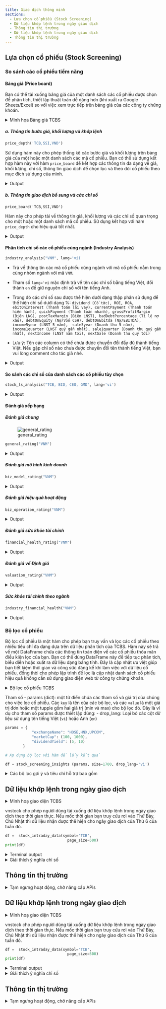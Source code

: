 ```yaml
---
title: Giao dịch thông minh
sections:
  - Lựa chọn cổ phiếu (Stock Screening)
  - Dữ liệu khớp lệnh trong ngày giao dịch
  - Thông tin thị trường
  - Dữ liệu khớp lệnh trong ngày giao dịch
  - Thông tin thị trường
---
```


## Lựa chọn cổ phiếu (Stock Screening)

### So sánh các cổ phiếu tiềm năng

#### Bảng giá (Price board)

Bạn có thể tải xuống bảng giá của một danh sách các cổ phiếu được chọn để phân tích, thiết lập thuật toán dễ dàng hơn (khi xuất ra Google Sheets/Excel) so với việc xem trực tiếp trên bảng giá của các công ty chứng khoán.

<details>
  <summary>Minh họa Bảng giá TCBS</summary>

  ![price_board](https://raw.githubusercontent.com/thinh-vu/vnstock/main/src/tcbs_trading_board_sector.png)

</details>


##### a. Thông tin bước giá, khối lượng và khớp lệnh

```python
price_depth('TCB,SSI,VND')
```
Sử dụng hàm này cho phép thống kê các bước giá và khối lượng trên bảng giá của một hoặc một danh sách các mã cổ phiếu. Bạn có thể sử dụng kết hợp hàm này với hàm `price_board` để kết hợp các thông tin đa dạng về giá, khối lượng, chỉ số, thông tin giao dịch để chọn lọc và theo dõi cổ phiếu theo mục đích sử dụng của mình.

<details>
  <summary>Output</summary>

  >>> price_depth('TCB,SSI,VND')
  Mã CP  Giá tham chiếu  Giá Trần  Giá Sàn  Giá mua 3 KL mua 3  Giá mua 2 KL mua 2  Giá mua 1  ... KL bán 1  Giá bán 2  KL bán 2  Giá bán 3 KL bán 3  Tổng Khối Lượng ĐTNN Mua  ĐTNN Bán  ĐTNN Room
0   TCB           31950     34150    29750      31900       10      31850      130      31800  ...     9240      32000     19940      32049     7750           447200        0         0          0     
1   SSI           28400     30350    26450      28450      100      28400     9850      28350  ...    30640      28550     22730      28600    48410          1610280   142759     17353  803963854     
2   VND           17950     19200    16700      18450    11620      18400    38790      18350  ...    73180      18550     87830      18600   223700          4360710   152966      8355  932083910     

[3 rows x 22 columns]

</details>


##### b. Thông tin giao dịch bổ sung và các chỉ số

```
price_board('TCB,SSI,VND')
```
Hàm này cho phép tải về thông tin giá, khối lượng và các chỉ số quan trọng cho một hoặc một danh sách mã cổ phiếu. Sử dụng kết hợp với hàm `price_depth` cho hiệu quả tốt nhất.

<details>
  <summary>Output</summary>

```
>>> price_board('TCB,SSI,VND')
  Mã CP  Giá Khớp Lệnh  KLBD/TB5D  T.độ GD  KLGD ròng(CM)  ...  vnid1m  vnid3m  vnid1y  vnipe    vnipb
0   TCB        48600.0        0.6     0.49         -23200  ...    -3.7    -2.0    22.4  17.99  2.46159
1   SSI        43300.0        0.5     0.50        -112200  ...    -3.7    -2.0    22.4  17.99  2.46159
2   VND        32600.0        0.7     0.68          37300  ...    -3.7    -2.0    22.4  17.99  2.46159
```
</details>


#### Phân tích chỉ số các cổ phiếu cùng ngành (Industry Analysis)

```python
industry_analysis("VNM", lang='vi)
```
- Trả về thông tin các mã cổ phiếu cùng ngành với mã cổ phiếu nằm trong cùng nhóm ngành với mã `VNM`.
- Tham số `lang='vi` mặc định trả về tên các chỉ số bằng tiếng Việt, đổi thành `en` để giữ nguyên chỉ số với tên tiếng Anh.

- Trong đó các chỉ số sau được thể hiện dưới dạng thập phân sử dụng để thể hiện chỉ số dưới dạng %: 
  ```dividend (Cổ tức), ROE, ROA, ebitOnInterest (Thanh toán lãi vay), currentPayment (Thanh toán hiện hành), quickPayment (Thanh toán nhanh), grossProfitMargin (Biên LNG), postTaxMargin (Biên LNST), badDebtPercentage (Tỉ lệ nợ xấu), debtOnEquity (Nợ/Vốn CSH), debtOnEbitda (Nợ/EBITDA), income5year (LNST 5 năm),  sale5year (Doanh thu 5 năm), income1quarter (LNST quý gần nhất), sale1quarter (Doanh thu quý gần nhất), nextIncome (LNST năm tới), nextSale (Doanh thu quý tới)```
- Lưu ý: Tên các column có thể chưa được chuyển đổi đầy đủ thành tiếng Việt. Nếu gặp chỉ số nào chưa được chuyển đổi tên thành tiếng Việt, bạn vui lòng comment cho tác giả nhé.

<details>
  <summary>Output</summary>

```
>>> industry_analysis('VNM', label='vi')
Mã CP                          VNM     MSN    MCH    QNS    KDC     IDP    SBT    MML    PAN    MCM    VSF    VOC    OCH    VSN    CLX    LSS     KTC    HSL    HKB
Vốn hóa (tỷ)                  None  107634  51307  17543  16102   13204  11478  10108   4303   4232   3979   2890   1680   1618   1274    932     383    219     46
Giá                           None   75600  71603  49149  62600  224000  15500  30900  20600  38473   7958  23727   8400  19994  14713  12500   10500   6180    900
Số phiên tăng/giảm liên tiếp  None       3      2      4      0      -3      3      1     -1      1     -2      0      0      0      1      3       0     -1      0
P/E                            NaN    49.2    9.1   12.3 -215.9    16.7   16.6  -18.7   13.2   11.7 -384.1    2.4   15.2   11.9    7.1   23.5    37.3   14.6   -0.8
PEG                            NaN    -0.6   -8.0    0.9    1.9    -1.6   -1.4    0.1   -1.9    5.9    4.0    0.0   -0.1   -1.6    1.1    2.2    -0.8    0.8    0.5
P/B                            NaN     4.1    2.2    2.3    2.5     6.5    1.2    1.9    1.0    1.8    1.7    1.1    1.3    1.2    0.8    0.6     1.0    0.5    0.2
EV/EBITDA                      NaN    20.0    8.2   10.4   36.1    13.1   13.7 -267.0    7.2   11.4   25.9   -8.9    6.3    8.3   10.5    6.5    20.0   12.8   -3.1
Cổ tức                         NaN   0.009    0.0    0.0  0.086   0.033    0.0    0.0    0.0    0.0    0.0    0.0    0.0    0.0    0.0    0.0     0.0    0.0    0.0
ROE                            NaN   0.081  0.277  0.195 -0.011   0.442  0.076 -0.098  0.075  0.159 -0.005  0.591  0.086  0.107  0.118  0.025   0.025  0.036 -0.263
ROA                            NaN   0.016  0.175  0.128 -0.006    0.22  0.025 -0.042  0.021   0.14 -0.001  0.484  0.049  0.067  0.082  0.014   0.007  0.031  -0.15
Thanh toán lãi vay             NaN     0.5    9.1    8.5   -0.2    19.4    0.9   -0.8    1.3    NaN    0.3   -2.0   -3.2   67.7   22.1    2.2     0.9    6.9   -4.4
Thanh toán hiện hành           NaN     0.8    2.7    1.8    1.6     1.5    1.2    1.4    1.3    8.6    1.0    4.2    1.9    2.5    3.1    1.3     0.9    9.7    0.3
Thanh toán nhanh               NaN     0.6    2.5    1.4    1.2     1.3    0.9    1.1    0.9    7.7    0.4    3.4    1.7    1.7    2.9    0.3     0.5    8.6    0.3
Biên LNG                       NaN   0.272  0.432   0.28  0.188   0.385  0.115  0.117  0.171  0.323  0.067    NaN  0.286  0.247  0.264  0.121   0.035  0.039  0.728
Biên LNST                      NaN   0.011  0.228  0.149    NaN   0.138  0.026    NaN  0.016  0.138    NaN  6.467    NaN  0.039  0.372  0.017   0.004  0.024    NaN
Nợ/Vốn CSH                     NaN     2.0    0.3    0.4    0.6     0.4    1.3    1.0    0.7    0.0    1.5    0.1    0.1    0.0    0.0    0.4     2.3    0.0    0.5
Nợ/EBITDA                      NaN     7.6    1.1    1.5    8.1     0.7    7.2  -88.3    3.4    0.1   12.3   -1.1    0.7    1.1    0.4    2.6    15.5    0.8   -2.0
LNST 5 năm                     NaN   0.028  0.207  0.046  -0.04     NaN   0.12    NaN  0.001  0.098    NaN    NaN    NaN  0.012  0.065   -0.1  -0.157 -0.081    NaN
Doanh thu 5 năm                NaN   0.152  0.153  0.016  0.123     NaN   0.22 -0.239  0.274  0.049 -0.053 -0.181 -0.018 -0.002  0.088 -0.008   0.067   0.16 -0.474
LNST quý gần nhất              NaN  -0.519 -0.255 -0.258    NaN   0.316  0.443    NaN -0.694  0.397    NaN    NaN    NaN -0.131  0.092    NaN  36.983  -0.44    NaN
Doanh thu quý gần nhất         NaN  -0.094 -0.252  0.093 -0.302  -0.057 -0.181  0.031 -0.352 -0.067  -0.31 -0.675 -0.197 -0.134 -0.123  0.102  -0.122 -0.142  0.009
LNST năm tới                   NaN   0.285   0.26  0.173 -0.202   0.074  0.047 -0.719 -0.041   0.04 -0.939  0.116  6.025 -0.034   0.09 -0.155   0.813  0.022    NaN
Doanh thu năm tới              NaN     0.2    0.3  0.162  0.283     0.1    0.1   -0.7   0.05   0.05   0.03   0.15   -0.5    0.1    0.3  -0.08   -0.06   0.02    NaN
RSI                            NaN    50.7   43.1   71.8   24.0    28.5   59.2   33.7   68.2   53.5   46.6   44.1   51.1   32.3   55.5   55.3    33.3   54.8   61.1
```
</details>


#### So sánh các chỉ số của danh sách các cổ phiếu tùy chọn
```python
stock_ls_analysis("TCB, BID, CEO, GMD", lang='vi')
```

<details>
  <summary>Output</summary>

![preview](./src/stock_ls_comparison.png)

```
  ticker  marcap  price  numberOfDays  priceToEarning  peg  priceToBook  valueBeforeEbitda  dividend  ...  debtOnEbitda  income5year  sale5year income1quarter  sale1quarter  nextIncome  nextSale   rsi    rs
0    GMD   15220  50500            -3            25.2  0.4          2.4               16.2       0.0  ...           1.8        0.092     -0.030          0.500         0.425         NaN       NaN  60.3  50.0
1    CEO   17062  66300             1           183.2 -0.8          5.7               81.8       0.0  ...           7.8       -0.099     -0.086            NaN         3.002      -1.469      -0.2  51.9  82.0
2    BID  225357  44550            -3            21.3  0.4          2.6                NaN       0.0  ...           NaN        0.115      0.154          0.083         0.000         NaN       NaN  49.1  34.0
3    TCB  178003  50700             1             9.9  0.2          1.9                NaN       0.0  ...           NaN        0.418      0.255          0.059         0.157         NaN       NaN  45.2  28.0
```

</details>


#### Đánh giá xếp hạng 
##### Đánh giá chung
![general_rating](https://raw.githubusercontent.com/thinh-vu/vnstock/beta/resources/images/general_rating.png)

```python
general_rating("VNM")
```

<details>
  <summary>Output</summary>

```
   stockRating  valuation  financialHealth  businessModel  businessOperation  rsRating  taScore  ... ticker highestPrice  lowestPrice  priceChange3m  priceChange1y  beta   alpha
0          2.4        1.5              4.8            3.0                3.2       1.0      1.0  ...    VNM     102722.2      78600.0         -0.092         -0.232  0.49 -0.0014
```
</details>

##### Đánh giá mô hình kinh doanh
```python
biz_model_rating("VNM")
```

<details>
  <summary>Output</summary>

```
  ticker  businessModel  businessEfficiency  assetQuality  cashFlowQuality  bom  businessAdministration  productService  businessAdvantage  companyPosition  industry  operationRisk
0    VNM            3.0                   3             3                3    3                       3               3                  3                3         3              3
```
</details>

##### Đánh giá hiệu quả hoạt động
```python
biz_operation_rating("VNM")
```

<details>
  <summary>Output</summary>

```
      industryEn loanGrowth depositGrowth netInterestIncomeGrowth netInterestMargin  ... last5yearsFCFFGrowth lastYearGrossProfitMargin lastYearOperatingProfitMargin  lastYearNetProfitMargin  TOIGrowth
0  Food Products       None          None                    None              None  ...                    2                         5                             3                        4       None
```
</details>

##### Đánh giá sức khỏe tài chính
```python
financial_health_rating("VNM")
```

<details>
  <summary>Output</summary>

```
      industryEn loanDeposit badLoanGrossLoan badLoanAsset provisionBadLoan ticker  financialHealth  netDebtEquity  currentRatio  quickRatio  interestCoverage  netDebtEBITDA
0  Food Products        None             None         None             None    VNM              4.8              4             5           5                 5              5
```
</details>

##### Đánh giá về Định giá
```python
valuation_rating("VNM")
```

<details>
  <summary>Output</summary>

```
      industryEn ticker  valuation  pe  pb  ps  evebitda  dividendRate
0  Food Products    VNM        1.5   2   1   1         1             3
```
</details>

##### Sức khỏe tài chính theo ngành
```python
industry_financial_health("VNM")
```

<details>
  <summary>Output</summary>

```
  industryEn loanDeposit badLoanGrossLoan badLoanAsset provisionBadLoan ticker  financialHealth  netDebtEquity  currentRatio  quickRatio  interestCoverage  netDebtEBITDA
0       None        None             None         None             None    VNM              3.4              4             4           3                 3              3
```
</details>

### Bộ lọc cổ phiếu

Bộ lọc cổ phiếu là một hàm cho phép bạn truy vấn và lọc các cổ phiếu theo nhiều tiêu chí đa dạng dựa trên dữ liệu phân tích của TCBS. Hàm này sẽ trả về một DataFrame chứa các thông tin toàn diện về các cổ phiếu thỏa mãn điều kiện lọc của bạn. Bạn có thể dùng DataFrame này để tiếp tục phân tích, biểu diễn hoặc xuất ra dữ liệu dạng bảng tính. Đây là cập nhật ưu việt giúp bạn tiết kiệm thời gian và công sức đáng kể khi làm việc với dữ liệu cổ phiếu, đồng thời cho phép lập trình để lọc là cập nhật danh sách cổ phiếu hiệu quả không cần sử dụng giao diện web từ công ty chứng khoán.

<details>
  <summary> Bộ lọc cổ phiếu TCBS </summary>

  ![stock_scanner](https://raw.githubusercontent.com/thinh-vu/vnstock/beta/resources/images/stock_scanner_tcbs.png)

</details>

Tham số
- params (dict): một từ điển chứa các tham số và giá trị của chúng cho việc lọc cổ phiếu. Các `key` là tên của các bộ lọc, và các `value` là một giá trị đơn hoặc một tupple gồm hai giá trị (min và max) cho bộ lọc đó. Đây là ví dụ cho tham số params được thiết lập đúng:
- drop_lang: Loại bỏ các cột dữ liệu sử dụng tên tiếng Việt (`vi`) hoặc Anh (`en`)

```python
params = {
            "exchangeName": "HOSE,HNX,UPCOM",
            "marketCap": (100, 1000),
            "dividendYield": (5, 10)
        }

# Áp dụng bộ lọc với hàm để lấy kết quả

df = stock_screening_insights (params, size=1700, drop_lang='vi')

```

<details>

<summary>Các bộ lọc gợi ý và tiêu chí hỗ trợ bao gồm</summary>

  a. BỘ LỌC GỢI Ý (PRESET)

    > Sử dụng các tiêu chí lọc như sau để thiết lập tham số params.

    - CANSLIM: epsGrowth1Year, lastQuarterProfitGrowth, roe, avgTradingValue20Day, relativeStrength1Month
    - Giá trị: roe, pe, avgTradingValue20Day
    - Cổ tức cao: dividendYield, avgTradingValue20Day
    - Phá nền mua: avgTradingValue20Day, forecastVolumeRatio, breakout: 'BULLISH'
    - Giá tăng + Đột biến khối lượng: avgTradingValue20Day, forecastVolumeRatio
    - Vượt đỉnh 52 tuần: avgTradingValue20Day, priceBreakOut52Week: 'BREAK_OUT'
    - Phá đáy 52 tuần: avgTradingValue20Day, priceWashOut52Week: 'WASH_OUT'
    - Uptrend ngắn hạn: avgTradingValue20Day, uptrend: 'buy-signal'
    - Vượt trội ngắn hạn: relativeStrength3Day, 
    - Tăng trưởng: epsGrowth1Year, roe, avgTradingValue20Day

  b. THÔNG TIN CHUNG

    - exchangeName: sàn giao dịch của cổ phiếu, ví dụ "HOSE", "HNX", hoặc "UPCOM". Bạn có thể dùng dấu phẩy để phân tách nhiều sàn, ví dụ "HOSE,HNX,UPCOM".
    - hasFinancialReport: Có báo cáo tài chính gần nhất. `1` nghĩa là có, `0` nghĩa là không.
    - industryName: Lọc các cổ phiếu theo ngành cụ thể. Giá trị dạng `Retail` cho ngành Bán lẻ. Các giá trị khác có thể là:
      - `Insurance`: Bảo hiểm
      - `Real Estate`: Bất động sản
      - `Technology`: Công nghệ thông tin
      - `Oil & Gas`: Dầu khí
      - `Financial Services`: Dịch vụ tài chính
      - `Utilities`: Điện, nước, xăng dầu và khí đốt
      - `Travel & Leisure`: Du lịch và giải trí
      - `Industrial Goods & Services`: Hàng và dịch vụ công nghiệp
      - `Personal & Household Goods`: Hàng cá nhân và gia dụng
      - `Chemicals`: Hóa chất
      - `Banks`: Ngân hàng
      - `Automobiles & Parts`: Ô tô và phụ tùng
      - `Basic Resources`: Tài nguyên cơ bản
      - `Food & Beverage`: Thực phẩm và đồ uống
      - `Media`: Truyền thông
      - `Telecommunications`: Viễn thông
      - `Construction & Materials`: Xây dựng và vật liệu
      - `Health Care`: Y tế
      - marketCap: vốn hóa thị trường của cổ phiếu tính bằng tỷ VND.
      - priceNearRealtime: giá hiện tại của cổ phiếu tính bằng VND.
      - foreignVolumePercent: tỷ lệ phần trăm khối lượng nước ngoài trong tổng khối lượng.
      - alpha: lợi nhuận vượt trội của cổ phiếu so với lợi nhuận thị trường.
      - beta: độ biến động của cổ phiếu so với thị trường.
      - freeTransferRate: tỷ lệ phần trăm cổ phiếu có thể chuyển nhượng tự do.
  
  c. TĂNG TRƯỞNG

    - revenueGrowth1Year: tốc độ tăng trưởng doanh thu trong năm qua.
    - revenueGrowth5Year: tốc độ tăng trưởng doanh thu trung bình trong 5 năm qua.
    - epsGrowth1Year: tốc độ tăng trưởng lợi nhuận trên mỗi cổ phiếu trong năm qua.
    - epsGrowth5Year: tốc độ tăng trưởng lợi nhuận trên mỗi cổ phiếu trung bình trong 5 năm qua.
    - lastQuarterRevenueGrowth: tốc độ tăng trưởng doanh thu trong quý gần nhất.
    - secondQuarterRevenueGrowth: tốc độ tăng trưởng doanh thu trong quý thứ hai.
    - lastQuarterProfitGrowth: tốc độ tăng trưởng lợi nhuận trong quý gần nhất.
    - secondQuarterProfitGrowth: tốc độ tăng trưởng lợi nhuận trong quý thứ hai.
  
  d. CHỈ SỐ TÀI CHÍNH
  
    - grossMargin: tỷ suất lợi nhuận gộp của cổ phiếu.
    - netMargin: tỷ suất lợi nhuận ròng của cổ phiếu.
    - roe: tỷ suất sinh lời về vốn chủ sở hữu của cổ phiếu.
    - doe: tỷ suất cổ tức về vốn chủ sở hữu của cổ phiếu.
    - dividendYield: tỷ suất cổ tức của cổ phiếu.
    - eps: lợi nhuận trên mỗi cổ phiếu của cổ phiếu tính bằng VND.
    - pe: tỷ số giá/lợi nhuận của cổ phiếu.
    - pb: tỷ số giá/giá trị sổ sách của cổ phiếu.
    - evEbitda: tỷ số giá trị doanh nghiệp/lợi nhuận trước thuế, lãi vay, khấu hao và amortization của cổ phiếu.
    - netCashPerMarketCap: tỷ số tiền mặt ròng/vốn hóa thị trường của cổ phiếu.
    - netCashPerTotalAssets: tỷ số tiền mặt ròng/tổng tài sản của cổ phiếu.
    - profitForTheLast4Quarters: tổng lợi nhuận trong 4 quý gần nhất của cổ phiếu tính bằng tỷ VND.
  
  e. BIẾN ĐỘNG GIÁ & KHỐI LƯỢNG

    - suddenlyHighVolumeMatching: tín hiệu chỉ ra nếu có sự tăng đột biến khối lượng khớp lệnh cho cổ phiếu này. 0 nghĩa là không, 1 nghĩa là có.
    - totalTradingValue: tổng giá trị giao dịch của cổ phiếu này tính bằng tỷ VND hôm nay.
    - avgTradingValue5Day: giá trị giao dịch trung bình của cổ phiếu này tính bằng tỷ VND trong 5 ngày.
    - avgTradingValue10Day: giá trị giao dịch trung bình của cổ phiếu này tính bằng tỷ VND trong 10 ngày.
    - avgTradingValue20Day: giá trị giao dịch trung bình của cổ phiếu này tính bằng tỷ VND trong 20 ngày.
    - priceGrowth1Week: tốc độ tăng trưởng giá của cổ phiếu trong tuần qua.
    - priceGrowth1Month: tốc độ tăng trưởng giá của cổ phiếu trong tháng qua.
    - percent1YearFromPeak: tỷ lệ phần trăm thay đổi của cổ phiếu từ giá cao nhất trong 1 năm.
    - percentAwayFromHistoricalPeak: tỷ lệ phần trăm thay đổi của cổ phiếu từ giá cao nhất lịch sử.
    - percent1YearFromBottom: tỷ lệ phần trăm thay đổi của cổ phiếu từ giá thấp nhất trong 1 năm.
    - percentOffHistoricalBottom: tỷ lệ phần trăm thay đổi của cổ phiếu từ giá thấp nhất lịch sử.
    - priceVsSMA5: mối quan hệ giữa giá hiện tại và SMA 5 ngày của cổ phiếu. Các giá trị có thể là "ABOVE", "BELOW", "CROSS_ABOVE", hoặc "CROSS_BELOW".
    - priceVsSma10: mối quan hệ giữa giá hiện tại và SMA 10 ngày của cổ phiếu. Các giá trị có thể là "ABOVE", "BELOW", "CROSS_ABOVE", hoặc "CROSS_BELOW".
    - priceVsSMA20: mối quan hệ giữa giá hiện tại và SMA 20 ngày của cổ phiếu. Các giá trị có thể là "ABOVE", "BELOW", "CROSS_ABOVE", hoặc "CROSS_BELOW".
    - priceVsSma50: mối quan hệ giữa giá hiện tại và SMA 50 ngày của cổ phiếu. Các giá trị có thể là "ABOVE", "BELOW", "CROSS_ABOVE", hoặc "CROSS_BELOW".
    - priceVsSMA100: mối quan hệ giữa giá hiện tại và SMA 100 ngày của cổ phiếu. Các giá trị có thể là "ABOVE", "BELOW", "CROSS_ABOVE", hoặc "CROSS_BELOW".
    - forecastVolumeRatio: tỷ số giữa khối lượng dự báo và khối lượng thực tế của cổ phiếu hôm nay.
    - volumeVsVSma5: tỷ số giữa khối lượng hiện tại và SMA khối lượng 5 ngày của cổ phiếu.
    - volumeVsVSma10: tỷ số giữa khối lượng hiện tại và SMA khối lượng 10 ngày của cổ phiếu.
    - volumeVsVSma20: tỷ số giữa khối lượng hiện tại và SMA khối lượng 20 ngày của cổ phiếu.
    - volumeVsVSma50: tỷ số giữa khối lượng hiện tại và SMA khối lượng 50 ngày của cổ phiếu.
  
  f. HÀNH VI THỊ TRƯỜNG

    - strongBuyPercentage: tỷ lệ phần trăm tín hiệu mua mạnh cho cổ phiếu này dựa trên phân tích kỹ thuật.
    - activeBuyPercentage: tỷ lệ phần trăm tín hiệu mua tích cực cho cổ phiếu này dựa trên phân tích kỹ thuật.
    - foreignTransaction: loại giao dịch nước ngoài cho cổ phiếu này hôm nay. Các giá trị có thể là "buyMoreThanSell", "sellMoreThanBuy", hoặc "noTransaction".
    - foreignBuySell20Session: giá trị mua bán ròng nước ngoài cho cổ phiếu này tính bằng tỷ VND trong 20 phiên.
    - numIncreaseContinuousDay: số ngày liên tiếp cổ phiếu này tăng giá.
    - numDecreaseContinuousDay: số ngày liên tiếp cổ phiếu này giảm giá.
  
  g. TÍN HIỆU KỸ THUẬT

    - rsi14: chỉ số sức mạnh tương đối (RSI) của cổ phiếu với chu kỳ 14 ngày.
    - rsi14Status: trạng thái của RSI cho cổ phiếu này. Các giá trị có thể là "intoOverBought", "intoOverSold", "outOfOverBought", hoặc "outOfOverSold".
    - tcbsBuySellSignal: tín hiệu mua bán cho cổ phiếu này dựa trên phân tích của TCBS. Các giá trị có thể là "BUY" hoặc "SELL".
    - priceBreakOut52Week: tín hiệu chỉ ra nếu có sự đột phá giá cho cổ phiếu này trong 52 tuần. Các giá trị có thể là "BREAK_OUT" hoặc "NO_BREAK_OUT".
    - priceWashOut52Week: tín hiệu chỉ ra nếu có sự rửa giá cho cổ phiếu này trong 52 tuần. Các giá trị có thể là "WASH_OUT" hoặc "NO_WASH_OUT".
    - macdHistogram: tín hiệu chỉ ra nếu có tín hiệu MACD histogram cho cổ phiếu này. Các giá trị có thể là "macdHistGT0Increase", "macdHistGT0Decrease", "macdHistLT0Increase", hoặc "macdHistLT0Decrease".
    - relativeStrength3Day: sức mạnh tương đối của cổ phiếu so với thị trường trong 3 ngày.
    - relativeStrength1Month: sức mạnh tương đối của cổ phiếu so với thị trường trong 1 tháng.
    - relativeStrength3Month: sức mạnh tương đối của cổ phiếu so với thị trường trong 3 tháng.
    - relativeStrength1Year: sức mạnh tương đối của cổ phiếu so với thị trường trong 1 năm.
    - tcRS: sức mạnh tương đối của TCBS của cổ phiếu so với thị trường.
    - sarVsMacdHist: tín hiệu chỉ ra nếu có tín hiệu SAR vs MACD histogram cho cổ phiếu này. Các giá trị có thể là "BUY" hoặc "SELL".
  
  h. TÍN HIỆU MUA/BÁN

    - bollingBandSignal: tín hiệu chỉ ra nếu có tín hiệu Bollinger Band cho cổ phiếu này. Các giá trị có thể là "BUY" hoặc "SELL".
    - dmiSignal: tín hiệu chỉ ra nếu có tín hiệu chỉ số chuyển động hướng (DMI) cho cổ phiếu này. Các giá trị có thể là "BUY" hoặc "SELL".
    - uptrend: tín hiệu chỉ ra nếu có tín hiệu xu hướng tăng cho cổ phiếu này. Các giá trị có thể là "buy-signal" hoặc "sell-signal".
    - breakout: tín hiệu chỉ ra nếu có tín hiệu đột phá cho cổ phiếu này. Các giá trị có thể là "BULLISH" hoặc "BEARISH".
  
  i. TCBS ĐÁNH GIÁ

    - tcbsRecommend: tín hiệu chỉ ra nếu có khuyến nghị của TCBS cho cổ phiếu này. Các giá trị có thể là "BUY" hoặc "SELL".
    - stockRating: điểm đánh giá cổ phiếu cho cổ phiếu này dựa trên phân tích của TCBS. Điểm từ 1 đến 5, với 5 là tốt nhất.
    - businessModel: điểm đánh giá mô hình kinh doanh cho cổ phiếu này dựa trên phân tích của TCBS. Điểm từ 1 đến 5, với 5 là tốt nhất.
    - businessOperation: điểm đánh giá hoạt động kinh doanh cho cổ phiếu này dựa trên phân tích của TCBS. Điểm từ 1 đến 5, với 5 là tốt nhất.
    - financialHealth: điểm đánh giá sức khỏe tài chính cho cổ phiếu này dựa trên phân tích của TCBS. Điểm từ 1 đến 5, với 5 là tốt nhất.

</details>



## Dữ liệu khớp lệnh trong ngày giao dịch

<details>
  <summary>Minh hoạ giao diện TCBS</summary>

  ![intraday](https://raw.githubusercontent.com/thinh-vu/vnstock/main/src/tcbs_intraday_screen1.png)
  ![intraday](https://raw.githubusercontent.com/thinh-vu/vnstock/main/src/tcbs_intraday_screen2.png)

</details>
vnstock cho phép người dùng tải xuống dữ liệu khớp lệnh trong ngày giao dịch theo thời gian thực. Nếu mốc thời gian bạn truy cứu rơi vào Thứ Bảy, Chủ Nhật thì dữ liệu nhận được thể hiện cho ngày giao dịch của Thứ 6 của tuần đó.

```python
df =  stock_intraday_data(symbol='TCB', 
                            page_size=500)
print(df)
```

<details>
  <summary>Terminal output</summary>

  ```
>>> stock_intraday_data('TCB', 500)

  ticker      time  orderType investorType  volume  averagePrice  orderCount
0    TCB  14:29:55  Sell Down        SHEEP    1000       32700.0           1
1    TCB  14:29:47     Buy Up        SHEEP     200       32750.0           1
2    TCB  14:29:44  Sell Down         WOLF    8000       32700.0          14
3    TCB  14:29:41  Sell Down        SHEEP    1000       32700.0           5
4    TCB  14:29:36  Sell Down         WOLF   23800       32700.0          10
  ```

</details>

<details>
  <summary>Giải thích ý nghĩa chỉ số</summary>
  • Khi 1 lệnh lớn (từ Cá mập, tay to, tổ chức....) mua chủ động (hoặc bán chủ động) được đưa vào Sàn, thường thì nó sẽ được khớp với nhiều lệnh nhỏ đang chờ bán (hoặc chờ mua). Nếu chỉ nhìn realtime theo từng lệnh khớp riêng lẻ, thì sẽ không thể phát hiện được các lệnh to (của Cá mập, tay to...) vừa được đẩy vào Sàn. Vì vậy, chúng tôi "cộng dồn" các lệnh khớp này lại (phát sinh bởi 1 lệnh lớn chủ động vào sàn trong 1 khoảng thời gian rất nhanh) để giúp NĐT phát hiện các lệnh lớn (của Cá mập, tay to....) chính xác hơn. Lệnh Cá mập sẽ được tô xanh (cho Mua chủ động) và đỏ (cho Bán chủ động). 

  • Cá mập: (CM - SHARK) nhà đầu tư tay to, tổ chức, đầu tư lớn, dẫn dắt thị trường. Giá trị 1 lệnh đặt > 1 tỷ đồng/lệnh đặt. Đồ thị 1N dùng số liệu 1 phút cho 60’ gần nhất; 1W là tổng mỗi 15’ cho 1 tuần; 1M là tổng hàng ngày cho 1 tháng

  • Sói già: (SG - WOLF) nhà đầu tư kinh nghiệm, giá trị lệnh đặt cao. Giá trị 1 lệnh đặt từ 200 tr đến 1 tỷ đồng/lệnh đặt.

  • Cừu non: (CN - SHEEP) nhà đầu tư nhỏ lẻ, giá trị giao dịch và mua bán chủ động thấp. Giá trị 1 lệnh đặt Mua hoặc Bán chủ động < 200 triệu đồng/lệnh đặt vào.

  • Mua chủ động (hay Buy Up) là khi NĐT thực hiện chủ động mua lên qua việc đặt lệnh mua với giá bằng giá dư bán gần nhất để có thể khớp luôn. Như thế, giá khớp cho lệnh này thường sẽ đẩy giá khớp lên cao hơn thị giá trước đó.

  • Bán chủ động (hay Sell Down) là khi NĐT thực hiện chủ động Bán dưới giá hiện tại (hay thị giá) của cổ phiếu bằng việc đặt lệnh bán với giá bán bằng giá dư mua gần nhất để khớp ngay. Và như thế, thị giá sẽ bị kéo xuống thấp hơn so với thị giá trước đó. Thống kê khối lượng giao dich theo Mua CĐ và Bán CĐ dùng để đánh giá tương quan giữa cung (Bán CĐ) và cầu (Mua CĐ) trên giao dịch khớp lệnh thực tế, nhằm nhận định tương đối về sự vận động của xu hướng dòng tiền. Khi tỷ lệ % Mua CĐ trên (Tổng Mua và Bán CĐ) lớn hơn 50%, đồng nghĩa với việc thị trường đang có xu hướng mua vào nhiều hơn bán ra và ngược lại, qua đó xác định được dòng tiền vào/ra với mỗi cổ phiếu. Khi tỷ lệ này cao đột biến (>70% hay <30%) so với điểm cân bằng (50%) , đó là tín hiệu của việc mua hoặc bán bất chấp của thị trường.

</details>


## Thông tin thị trường

<details>
  <summary>Tạm ngưng hoạt động, chờ nâng cấp APIs</summary>

### 3.7.1. Các mã cổ phiếu đứng đầu theo tiêu chí xếp loại 

<details>
  <summary>SSI Top Stocks</summary>

Top Breakout (Đột phá) > Top Gainers (Tăng giá) > Top Losers (Giảm giá) > Top Value (Giá trị) > Top Volume (Khối lượng)
![top_mover](./src/ssi_top_breakout_gainer_loser.png)

Top New High (vượt đỉnh) > Top Foreign Trading (nhà đầu tư ngước ngoài) > Top New Low (thủng đáy)
![top_foreigntrading_high_low](./src/top_foreigntrading_newhigh_newlow.png)

</details>

```python
market_top_mover('ForeignTrading')
```

<details>
  <summary>Output</summary>

```
    foreignBuyVolume  foreignBuyValue  ...                                          financial                                          technical
0          3826600.0     1.703888e+11  ...  {'organCode': 'DXG', 'rtd7': 14713.265320738, ...  {'organCode': 'DXG', 'sma20Past4': 34887.5, 's...
1          3270200.0     1.088892e+11  ...  {'organCode': 'STB', 'rtd7': 18173.6958318461,...  {'organCode': 'STB', 'sma20Past4': 34332.5, 's...
2          1456800.0     4.199166e+10  ...  {'organCode': 'FUEVFVND', 'rtd7': None, 'rtd11...  {'organCode': 'FUEVFVND', 'sma20Past4': 27993....
3          1033300.0     1.281170e+10  ...  {'organCode': 'FLC', 'rtd7': 12898.0038031343,...  {'organCode': 'FLC', 'sma20Past4': 12062.5, 's...
4           998600.0     5.324337e+10  ...  {'organCode': 'NLG', 'rtd7': 23318.1252311207,...  {'organCode': 'NLG', 'sma20Past4': 52385.0, 's...
```
</details>

### Thông tin giao dịch nhà đầu tư nước ngoài (NDTNN)
Trong ví dụ dưới đây, thể hiện giao dịch mua vào của NDTNN.

```python
fr_trade_heatmap ('All', 'FrBuyVol')
```
<details>
  <summary>Output</summary>

  ```
    organCode  name      value  percentPriceChange  ...  ceilingPrice  floorPrice        industry_name      rate
  0        PVD   PVD  1433300.0            0.068627  ...       16350.0     14250.0              Dầu khí  0.040308
  1        PVS   PVS   370100.0            0.096154  ...       22800.0     18800.0              Dầu khí  0.040308
  2      PETRO   PLX   249700.0            0.014516  ...       33150.0     28850.0              Dầu khí  0.040308
  3   PETECHIM   PTV     4000.0            0.064000  ...        5400.0      4000.0              Dầu khí  0.040308
  4       BSRC   BSR     3800.0            0.002000  ...       17200.0     12800.0              Dầu khí  0.040308
  ..       ...   ...        ...                 ...  ...           ...         ...                  ...       ...
  10      None  Khác   210200.0            0.027762  ...           0.0         0.0            Ngân hàng  0.050653
  0        CMG   CMG    74400.0            0.024390  ...       43850.0     38150.0  Công nghệ Thông tin  0.034816
  1        SAM   SAM    35700.0            0.020833  ...        7700.0      6700.0  Công nghệ Thông tin  0.034816
  2        ELC   ELC     4100.0            0.049197  ...       10650.0      9270.0  Công nghệ Thông tin  0.034816
  3        ITD   ITD     2000.0            0.068548  ...       13250.0     11550.0  Công nghệ Thông tin  0.034816

  [92 rows x 10 columns]
  ```
</details>

### Biến động của các nhóm chỉ số
![latest_indices](https://raw.githubusercontent.com/thinh-vu/vnstock/main/src/get_latest_indices.png)

Thông tin các nhóm chỉ số phổ biến của thị trường chứng khoán Việt Nam.

```python
get_latest_indices()
```

<details>
  <summary>Output</summary>

  ```
  >>> get_latest_indices()
    indexId comGroupCode  indexValue          tradingDate  ...  matchValue  ceiling  floor  marketStatus
0         0      VNINDEX     1108.08  2023-01-19T00:00:00  ...         0.0      0.0    0.0          None
1         0         VN30     1121.92  2023-01-19T00:00:00  ...         0.0      0.0    0.0          None
2         0     HNXIndex      219.87  2023-01-19T00:00:00  ...         0.0      0.0    0.0          None
3         0        HNX30      378.94  2023-01-19T00:00:00  ...         0.0      0.0    0.0          None
4         0   UpcomIndex       73.98  2023-01-19T00:00:00  ...         0.0      0.0    0.0          None
5         0       VNXALL     1707.39  2023-01-19T00:00:00  ...         0.0      0.0    0.0          None
6         0        VN100     1063.59  2023-01-19T00:00:00  ...         0.0      0.0    0.0          None
7         0        VNALL     1066.54  2023-01-19T00:00:00  ...         0.0      0.0    0.0          None
8         0       VNCOND     1537.34  2023-01-19T00:00:00  ...         0.0      0.0    0.0          None
9         0       VNCONS      793.25  2023-01-19T00:00:00  ...         0.0      0.0    0.0          None
10        0    VNDIAMOND     1689.15  2023-01-19T00:00:00  ...         0.0      0.0    0.0          None
11        0        VNENE      541.51  2023-01-19T00:00:00  ...         0.0      0.0    0.0          None
12        0        VNFIN     1252.54  2023-01-19T00:00:00  ...         0.0      0.0    0.0          None
13        0    VNFINLEAD     1631.16  2023-01-19T00:00:00  ...         0.0      0.0    0.0          None
14        0  VNFINSELECT     1676.21  2023-01-19T00:00:00  ...         0.0      0.0    0.0          None
15        0       VNHEAL     1552.19  2023-01-19T00:00:00  ...         0.0      0.0    0.0          None
16        0        VNIND      628.34  2023-01-19T00:00:00  ...         0.0      0.0    0.0          None
17        0         VNIT     2631.82  2023-01-19T00:00:00  ...         0.0      0.0    0.0          None
18        0        VNMAT     1534.50  2023-01-19T00:00:00  ...         0.0      0.0    0.0          None
19        0        VNMID     1394.75  2023-01-19T00:00:00  ...         0.0      0.0    0.0          None
20        0       VNREAL      981.94  2023-01-19T00:00:00  ...         0.0      0.0    0.0          None
21        0         VNSI     1715.37  2023-01-19T00:00:00  ...         0.0      0.0    0.0          None
22        0        VNSML     1140.40  2023-01-19T00:00:00  ...         0.0      0.0    0.0          None
23        0        VNUTI      874.84  2023-01-19T00:00:00  ...         0.0      0.0    0.0          None
24        0        VNX50     1805.33  2023-01-19T00:00:00  ...         0.0      0.0    0.0          None
  ```
</details>

### Dữ liệu chuyên sâu theo nhóm chỉ số cụ thể
![index_series_data](https://raw.githubusercontent.com/thinh-vu/vnstock/beta/resources/images/get_index_series_data.png)

```python
get_index_series(index_code='VNINDEX', time_range='OneYear')
```
- Nhà cung cấp dữ liệu: SSI iBoard sử dụng dữ liệu từ FiinTrade.
- Sử dụng một trong các mã chỉ số sau để tra cứu:
  
  ```
  'VNINDEX', 'VN30', 'HNXIndex', 'HNX30', 'UpcomIndex', 'VNXALL',
  'VN100','VNALL', 'VNCOND', 'VNCONS','VNDIAMOND', 'VNENE', 'VNFIN',
  'VNFINLEAD', 'VNFINSELECT', 'VNHEAL', 'VNIND', 'VNIT', 'VNMAT', 'VNMID',
  'VNREAL', 'VNSI', 'VNSML', 'VNUTI', 'VNX50'
  ```
  Bạn có thể liệt kê toàn bộ các nhóm chỉ số với hàm `get_latest_indices()`.

- `time_range`: Sử dụng khung thời gian là một trong các giá trị sau
 ```
 'OneDay', 'OneWeek', 'OneMonth', 'ThreeMonth', 'SixMonths', 'YearToDate', 'OneYear', 'ThreeYears', 'FiveYears'
 ```
<details>
  <summary>Output</summary>

  ```
  >>> get_index_series(index_code='VNINDEX', time_range='OneYear')
      comGroupCode  indexValue          tradingDate  ...    matchValue  totalMatchVolume  totalMatchValue
  0        VNINDEX     1470.76  2022-01-27T00:00:00  ...  1.554536e+13       498256400.0     1.554536e+13
  1        VNINDEX     1478.96  2022-01-28T00:00:00  ...  1.913215e+13       634887600.0     1.913215e+13
  2        VNINDEX     1497.66  2022-02-07T00:00:00  ...  1.710999e+13       516533800.0     1.710999e+13
  3        VNINDEX     1500.99  2022-02-08T00:00:00  ...  2.106676e+13       660158600.0     2.106676e+13
  4        VNINDEX     1505.38  2022-02-09T00:00:00  ...  2.360041e+13       722161500.0     2.360041e+13
  ..           ...         ...                  ...  ...           ...               ...              ...
  241      VNINDEX     1060.17  2023-01-13T00:00:00  ...  7.884840e+12       459494342.0     7.884840e+12
  242      VNINDEX     1066.68  2023-01-16T00:00:00  ...  6.724499e+12       391079501.0     6.724499e+12
  243      VNINDEX     1088.29  2023-01-17T00:00:00  ...  1.016031e+13       566247477.0     1.016031e+13
  244      VNINDEX     1098.28  2023-01-18T00:00:00  ...  9.377296e+12       531786150.0     9.377296e+12
  245      VNINDEX     1108.08  2023-01-19T00:00:00  ...  1.054607e+13       556193050.0     1.054607e+13

  [246 rows x 14 columns]
  ```
</details>

</details>


## Dữ liệu khớp lệnh trong ngày giao dịch

<details>
  <summary>Minh hoạ giao diện TCBS</summary>

  ![intraday](https://raw.githubusercontent.com/thinh-vu/vnstock/main/src/tcbs_intraday_screen1.png)
  ![intraday](https://raw.githubusercontent.com/thinh-vu/vnstock/main/src/tcbs_intraday_screen2.png)

</details>
vnstock cho phép người dùng tải xuống dữ liệu khớp lệnh trong ngày giao dịch theo thời gian thực. Nếu mốc thời gian bạn truy cứu rơi vào Thứ Bảy, Chủ Nhật thì dữ liệu nhận được thể hiện cho ngày giao dịch của Thứ 6 của tuần đó.

```python
df =  stock_intraday_data(symbol='TCB', 
                            page_size=500)
print(df)
```

<details>
  <summary>Terminal output</summary>

  ```
>>> stock_intraday_data('TCB', 500)
  ticker      time  orderType investorType  volume  averagePrice  orderCount
0    TCB  14:29:55  Sell Down        SHEEP    1000       32700.0           1
1    TCB  14:29:47     Buy Up        SHEEP     200       32750.0           1
2    TCB  14:29:44  Sell Down         WOLF    8000       32700.0          14
3    TCB  14:29:41  Sell Down        SHEEP    1000       32700.0           5
4    TCB  14:29:36  Sell Down         WOLF   23800       32700.0          10
  ```

</details>

<details>
  <summary>Giải thích ý nghĩa chỉ số</summary>
  • Khi 1 lệnh lớn (từ Cá mập, tay to, tổ chức....) mua chủ động (hoặc bán chủ động) được đưa vào Sàn, thường thì nó sẽ được khớp với nhiều lệnh nhỏ đang chờ bán (hoặc chờ mua). Nếu chỉ nhìn realtime theo từng lệnh khớp riêng lẻ, thì sẽ không thể phát hiện được các lệnh to (của Cá mập, tay to...) vừa được đẩy vào Sàn. Vì vậy, chúng tôi "cộng dồn" các lệnh khớp này lại (phát sinh bởi 1 lệnh lớn chủ động vào sàn trong 1 khoảng thời gian rất nhanh) để giúp NĐT phát hiện các lệnh lớn (của Cá mập, tay to....) chính xác hơn. Lệnh Cá mập sẽ được tô xanh (cho Mua chủ động) và đỏ (cho Bán chủ động). 

  • Cá mập: (CM - SHARK) nhà đầu tư tay to, tổ chức, đầu tư lớn, dẫn dắt thị trường. Giá trị 1 lệnh đặt > 1 tỷ đồng/lệnh đặt. Đồ thị 1N dùng số liệu 1 phút cho 60’ gần nhất; 1W là tổng mỗi 15’ cho 1 tuần; 1M là tổng hàng ngày cho 1 tháng

  • Sói già: (SG - WOLF) nhà đầu tư kinh nghiệm, giá trị lệnh đặt cao. Giá trị 1 lệnh đặt từ 200 tr đến 1 tỷ đồng/lệnh đặt.

  • Cừu non: (CN - SHEEP) nhà đầu tư nhỏ lẻ, giá trị giao dịch và mua bán chủ động thấp. Giá trị 1 lệnh đặt Mua hoặc Bán chủ động < 200 triệu đồng/lệnh đặt vào.

  • Mua chủ động (hay Buy Up) là khi NĐT thực hiện chủ động mua lên qua việc đặt lệnh mua với giá bằng giá dư bán gần nhất để có thể khớp luôn. Như thế, giá khớp cho lệnh này thường sẽ đẩy giá khớp lên cao hơn thị giá trước đó.

  • Bán chủ động (hay Sell Down) là khi NĐT thực hiện chủ động Bán dưới giá hiện tại (hay thị giá) của cổ phiếu bằng việc đặt lệnh bán với giá bán bằng giá dư mua gần nhất để khớp ngay. Và như thế, thị giá sẽ bị kéo xuống thấp hơn so với thị giá trước đó. Thống kê khối lượng giao dich theo Mua CĐ và Bán CĐ dùng để đánh giá tương quan giữa cung (Bán CĐ) và cầu (Mua CĐ) trên giao dịch khớp lệnh thực tế, nhằm nhận định tương đối về sự vận động của xu hướng dòng tiền. Khi tỷ lệ % Mua CĐ trên (Tổng Mua và Bán CĐ) lớn hơn 50%, đồng nghĩa với việc thị trường đang có xu hướng mua vào nhiều hơn bán ra và ngược lại, qua đó xác định được dòng tiền vào/ra với mỗi cổ phiếu. Khi tỷ lệ này cao đột biến (>70% hay <30%) so với điểm cân bằng (50%) , đó là tín hiệu của việc mua hoặc bán bất chấp của thị trường.

</details>


## Thông tin thị trường

<details>
  <summary>Tạm ngưng hoạt động, chờ nâng cấp APIs</summary>

### 3.7.1. Các mã cổ phiếu đứng đầu theo tiêu chí xếp loại 

<details>
  <summary>SSI Top Stocks</summary>

Top Breakout (Đột phá) > Top Gainers (Tăng giá) > Top Losers (Giảm giá) > Top Value (Giá trị) > Top Volume (Khối lượng)
![top_mover](./src/ssi_top_breakout_gainer_loser.png)

Top New High (vượt đỉnh) > Top Foreign Trading (nhà đầu tư ngước ngoài) > Top New Low (thủng đáy)
![top_foreigntrading_high_low](./src/top_foreigntrading_newhigh_newlow.png)

</details>

```python
market_top_mover('ForeignTrading')
```

<details>
  <summary>Output</summary>

```
    foreignBuyVolume  foreignBuyValue  ...                                          financial                                          technical
0          3826600.0     1.703888e+11  ...  {'organCode': 'DXG', 'rtd7': 14713.265320738, ...  {'organCode': 'DXG', 'sma20Past4': 34887.5, 's...
1          3270200.0     1.088892e+11  ...  {'organCode': 'STB', 'rtd7': 18173.6958318461,...  {'organCode': 'STB', 'sma20Past4': 34332.5, 's...
2          1456800.0     4.199166e+10  ...  {'organCode': 'FUEVFVND', 'rtd7': None, 'rtd11...  {'organCode': 'FUEVFVND', 'sma20Past4': 27993....
3          1033300.0     1.281170e+10  ...  {'organCode': 'FLC', 'rtd7': 12898.0038031343,...  {'organCode': 'FLC', 'sma20Past4': 12062.5, 's...
4           998600.0     5.324337e+10  ...  {'organCode': 'NLG', 'rtd7': 23318.1252311207,...  {'organCode': 'NLG', 'sma20Past4': 52385.0, 's...
```
</details>

### Thông tin giao dịch nhà đầu tư nước ngoài (NDTNN)
Trong ví dụ dưới đây, thể hiện giao dịch mua vào của NDTNN.

```python
fr_trade_heatmap ('All', 'FrBuyVol')
```
<details>
  <summary>Output</summary>

  ```
    organCode  name      value  percentPriceChange  ...  ceilingPrice  floorPrice        industry_name      rate
  0        PVD   PVD  1433300.0            0.068627  ...       16350.0     14250.0              Dầu khí  0.040308
  1        PVS   PVS   370100.0            0.096154  ...       22800.0     18800.0              Dầu khí  0.040308
  2      PETRO   PLX   249700.0            0.014516  ...       33150.0     28850.0              Dầu khí  0.040308
  3   PETECHIM   PTV     4000.0            0.064000  ...        5400.0      4000.0              Dầu khí  0.040308
  4       BSRC   BSR     3800.0            0.002000  ...       17200.0     12800.0              Dầu khí  0.040308
  ..       ...   ...        ...                 ...  ...           ...         ...                  ...       ...
  10      None  Khác   210200.0            0.027762  ...           0.0         0.0            Ngân hàng  0.050653
  0        CMG   CMG    74400.0            0.024390  ...       43850.0     38150.0  Công nghệ Thông tin  0.034816
  1        SAM   SAM    35700.0            0.020833  ...        7700.0      6700.0  Công nghệ Thông tin  0.034816
  2        ELC   ELC     4100.0            0.049197  ...       10650.0      9270.0  Công nghệ Thông tin  0.034816
  3        ITD   ITD     2000.0            0.068548  ...       13250.0     11550.0  Công nghệ Thông tin  0.034816

  [92 rows x 10 columns]
  ```
</details>

### Biến động của các nhóm chỉ số
![latest_indices](https://raw.githubusercontent.com/thinh-vu/vnstock/main/src/get_latest_indices.png)

Thông tin các nhóm chỉ số phổ biến của thị trường chứng khoán Việt Nam.

```python
get_latest_indices()
```

<details>
  <summary>Output</summary>

  ```
  >>> get_latest_indices()
    indexId comGroupCode  indexValue          tradingDate  ...  matchValue  ceiling  floor  marketStatus
0         0      VNINDEX     1108.08  2023-01-19T00:00:00  ...         0.0      0.0    0.0          None
1         0         VN30     1121.92  2023-01-19T00:00:00  ...         0.0      0.0    0.0          None
2         0     HNXIndex      219.87  2023-01-19T00:00:00  ...         0.0      0.0    0.0          None
3         0        HNX30      378.94  2023-01-19T00:00:00  ...         0.0      0.0    0.0          None
4         0   UpcomIndex       73.98  2023-01-19T00:00:00  ...         0.0      0.0    0.0          None
5         0       VNXALL     1707.39  2023-01-19T00:00:00  ...         0.0      0.0    0.0          None
6         0        VN100     1063.59  2023-01-19T00:00:00  ...         0.0      0.0    0.0          None
7         0        VNALL     1066.54  2023-01-19T00:00:00  ...         0.0      0.0    0.0          None
8         0       VNCOND     1537.34  2023-01-19T00:00:00  ...         0.0      0.0    0.0          None
9         0       VNCONS      793.25  2023-01-19T00:00:00  ...         0.0      0.0    0.0          None
10        0    VNDIAMOND     1689.15  2023-01-19T00:00:00  ...         0.0      0.0    0.0          None
11        0        VNENE      541.51  2023-01-19T00:00:00  ...         0.0      0.0    0.0          None
12        0        VNFIN     1252.54  2023-01-19T00:00:00  ...         0.0      0.0    0.0          None
13        0    VNFINLEAD     1631.16  2023-01-19T00:00:00  ...         0.0      0.0    0.0          None
14        0  VNFINSELECT     1676.21  2023-01-19T00:00:00  ...         0.0      0.0    0.0          None
15        0       VNHEAL     1552.19  2023-01-19T00:00:00  ...         0.0      0.0    0.0          None
16        0        VNIND      628.34  2023-01-19T00:00:00  ...         0.0      0.0    0.0          None
17        0         VNIT     2631.82  2023-01-19T00:00:00  ...         0.0      0.0    0.0          None
18        0        VNMAT     1534.50  2023-01-19T00:00:00  ...         0.0      0.0    0.0          None
19        0        VNMID     1394.75  2023-01-19T00:00:00  ...         0.0      0.0    0.0          None
20        0       VNREAL      981.94  2023-01-19T00:00:00  ...         0.0      0.0    0.0          None
21        0         VNSI     1715.37  2023-01-19T00:00:00  ...         0.0      0.0    0.0          None
22        0        VNSML     1140.40  2023-01-19T00:00:00  ...         0.0      0.0    0.0          None
23        0        VNUTI      874.84  2023-01-19T00:00:00  ...         0.0      0.0    0.0          None
24        0        VNX50     1805.33  2023-01-19T00:00:00  ...         0.0      0.0    0.0          None
  ```
</details>

### Dữ liệu chuyên sâu theo nhóm chỉ số cụ thể
![index_series_data](https://raw.githubusercontent.com/thinh-vu/vnstock/beta/resources/images/get_index_series_data.png)

```python
get_index_series(index_code='VNINDEX', time_range='OneYear')
```
- Nhà cung cấp dữ liệu: SSI iBoard sử dụng dữ liệu từ FiinTrade.
- Sử dụng một trong các mã chỉ số sau để tra cứu:
  
  ```
  'VNINDEX', 'VN30', 'HNXIndex', 'HNX30', 'UpcomIndex', 'VNXALL',
  'VN100','VNALL', 'VNCOND', 'VNCONS','VNDIAMOND', 'VNENE', 'VNFIN',
  'VNFINLEAD', 'VNFINSELECT', 'VNHEAL', 'VNIND', 'VNIT', 'VNMAT', 'VNMID',
  'VNREAL', 'VNSI', 'VNSML', 'VNUTI', 'VNX50'
  ```
  Bạn có thể liệt kê toàn bộ các nhóm chỉ số với hàm `get_latest_indices()`.

- `time_range`: Sử dụng khung thời gian là một trong các giá trị sau
 ```
 'OneDay', 'OneWeek', 'OneMonth', 'ThreeMonth', 'SixMonths', 'YearToDate', 'OneYear', 'ThreeYears', 'FiveYears'
 ```
<details>
  <summary>Output</summary>

  ```
  >>> get_index_series(index_code='VNINDEX', time_range='OneYear')
      comGroupCode  indexValue          tradingDate  ...    matchValue  totalMatchVolume  totalMatchValue
  0        VNINDEX     1470.76  2022-01-27T00:00:00  ...  1.554536e+13       498256400.0     1.554536e+13
  1        VNINDEX     1478.96  2022-01-28T00:00:00  ...  1.913215e+13       634887600.0     1.913215e+13
  2        VNINDEX     1497.66  2022-02-07T00:00:00  ...  1.710999e+13       516533800.0     1.710999e+13
  3        VNINDEX     1500.99  2022-02-08T00:00:00  ...  2.106676e+13       660158600.0     2.106676e+13
  4        VNINDEX     1505.38  2022-02-09T00:00:00  ...  2.360041e+13       722161500.0     2.360041e+13
  ..           ...         ...                  ...  ...           ...               ...              ...
  241      VNINDEX     1060.17  2023-01-13T00:00:00  ...  7.884840e+12       459494342.0     7.884840e+12
  242      VNINDEX     1066.68  2023-01-16T00:00:00  ...  6.724499e+12       391079501.0     6.724499e+12
  243      VNINDEX     1088.29  2023-01-17T00:00:00  ...  1.016031e+13       566247477.0     1.016031e+13
  244      VNINDEX     1098.28  2023-01-18T00:00:00  ...  9.377296e+12       531786150.0     9.377296e+12
  245      VNINDEX     1108.08  2023-01-19T00:00:00  ...  1.054607e+13       556193050.0     1.054607e+13

  [246 rows x 14 columns]
  ```
</details>

</details>

